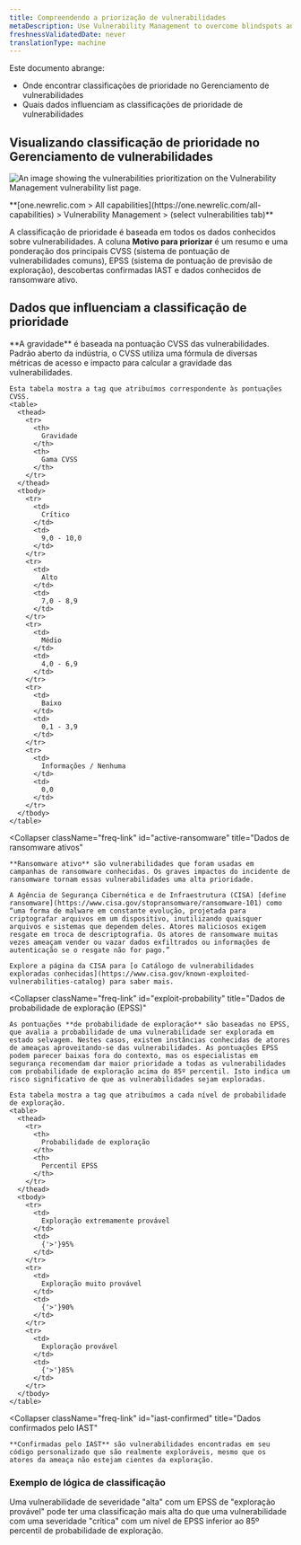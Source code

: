 ```yaml
---
title: Compreendendo a priorização de vulnerabilidades
metaDescription: Use Vulnerability Management to overcome blindspots and assign remediation to developers as a security team.
freshnessValidatedDate: never
translationType: machine
---
```



Este documento abrange:

* Onde encontrar classificações de prioridade no Gerenciamento de vulnerabilidades
* Quais dados influenciam as classificações de prioridade de vulnerabilidades

## Visualizando classificação de prioridade no Gerenciamento de vulnerabilidades

<img
  title="Vulnerability Management prioritization"
  alt="An image showing the vulnerabilities prioritization on the Vulnerability Management vulnerability list page."
  src={vmPriority}
/>

<figcaption>
  <DoNotTranslate>
    **[one.newrelic.com > All capabilities](https://one.newrelic.com/all-capabilities) > Vulnerability Management > (select vulnerabilities tab)**
  </DoNotTranslate>
</figcaption>

A classificação de prioridade é baseada em todos os dados conhecidos sobre vulnerabilidades. A coluna **Motivo para priorizar** é um resumo e uma ponderação dos principais CVSS (sistema de pontuação de vulnerabilidades comuns), EPSS (sistema de pontuação de previsão de exploração), descobertas confirmadas IAST e dados conhecidos de ransomware ativo.

## Dados que influenciam a classificação de prioridade

<CollapserGroup>
  <Collapser
    className="freq-link"
    id="severity"
    title="Dados de gravidade"
  >
    **A gravidade** é baseada na pontuação CVSS das vulnerabilidades. Padrão aberto da indústria, o CVSS utiliza uma fórmula de diversas métricas de acesso e impacto para calcular a gravidade das vulnerabilidades.

    Esta tabela mostra a tag que atribuímos correspondente às pontuações CVSS.
    <table>
      <thead>
        <tr>
          <th>
            Gravidade
          </th>
          <th>
            Gama CVSS
          </th>
        </tr>
      </thead>
      <tbody>
        <tr>
          <td>
            Crítico
          </td>
          <td>
            9,0 - 10,0
          </td>
        </tr>
        <tr>
          <td>
            Alto
          </td>
          <td>
            7,0 - 8,9
          </td>
        </tr>
        <tr>
          <td>
            Médio
          </td>
          <td>
            4,0 - 6,9
          </td>
        </tr>
        <tr>
          <td>
            Baixo
          </td>
          <td>
            0,1 - 3,9
          </td>
        </tr>
        <tr>
          <td>
            Informações / Nenhuma
          </td>
          <td>
            0,0
          </td>
        </tr>
      </tbody>
    </table>
  </Collapser>

  <Collapser
    className="freq-link"
    id="active-ransomware"
    title="Dados de ransomware ativos"
  >
    **Ransomware ativo** são vulnerabilidades que foram usadas em campanhas de ransomware conhecidas. Os graves impactos do incidente de ransomware tornam essas vulnerabilidades uma alta prioridade.

    A Agência de Segurança Cibernética e de Infraestrutura (CISA) [define ransomware](https://www.cisa.gov/stopransomware/ransomware-101) como “uma forma de malware em constante evolução, projetada para criptografar arquivos em um dispositivo, inutilizando quaisquer arquivos e sistemas que dependem deles. Atores maliciosos exigem resgate em troca de descriptografia. Os atores de ransomware muitas vezes ameaçam vender ou vazar dados exfiltrados ou informações de autenticação se o resgate não for pago.”

    Explore a página da CISA para [o Catálogo de vulnerabilidades exploradas conhecidas](https://www.cisa.gov/known-exploited-vulnerabilities-catalog) para saber mais.
  </Collapser>

  <Collapser
    className="freq-link"
    id="exploit-probability"
    title="Dados de probabilidade de exploração (EPSS)"
  >
    As pontuações **de probabilidade de exploração** são baseadas no EPSS, que avalia a probabilidade de uma vulnerabilidade ser explorada em estado selvagem. Nestes casos, existem instâncias conhecidas de atores de ameaças aproveitando-se das vulnerabilidades. As pontuações EPSS podem parecer baixas fora do contexto, mas os especialistas em segurança recomendam dar maior prioridade a todas as vulnerabilidades com probabilidade de exploração acima do 85º percentil. Isto indica um risco significativo de que as vulnerabilidades sejam exploradas.

    Esta tabela mostra a tag que atribuímos a cada nível de probabilidade de exploração.
    <table>
      <thead>
        <tr>
          <th>
            Probabilidade de exploração
          </th>
          <th>
            Percentil EPSS
          </th>
        </tr>
      </thead>
      <tbody>
        <tr>
          <td>
            Exploração extremamente provável
          </td>
          <td>
            {'>'}95%
          </td>
        </tr>
        <tr>
          <td>
            Exploração muito provável
          </td>
          <td>
            {'>'}90%
          </td>
        </tr>
        <tr>
          <td>
            Exploração provável
          </td>
          <td>
            {'>'}85%
          </td>
        </tr>
      </tbody>
    </table>
  </Collapser>

  <Collapser
    className="freq-link"
    id="iast-confirmed"
    title="Dados confirmados pelo IAST"
  >
    **Confirmadas pelo IAST** são vulnerabilidades encontradas em seu código personalizado que são realmente exploráveis, mesmo que os atores da ameaça não estejam cientes da exploração.
  </Collapser>
</CollapserGroup>

### Exemplo de lógica de classificação

Uma vulnerabilidade de severidade "alta" com um EPSS de "exploração provável" pode ter uma classificação mais alta do que uma vulnerabilidade com uma severidade "crítica" com um nível de EPSS inferior ao 85º percentil de probabilidade de exploração.